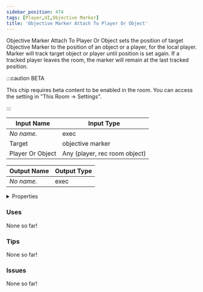 ```yaml
---
sidebar_position: 474
tags: [Player,UI,Objective Marker]
title: 'Objective Marker Attach To Player Or Object'
---
```


Objective Marker Attach To Player Or Object sets the position of target Objective Marker to the position of an object or a player, for the local player. Marker will track target object or player until position is set again. If a tracked player leaves the room, the marker will remain at the last tracked position.

:::caution BETA

This chip requires beta content to be enabled in the room. You can access the setting in "This Room -> Settings".

:::

<IChip uuid="bb7c408a-1fad-4612-a637-0b1a365baa1c"/>

| Input Name | Input Type |
|-----------|-----------|
| *No name.* | exec |
| Target | objective marker |
| Player Or Object | Any (player, rec room object) |

| Output Name | Output Type |
|-----------|-----------|
| *No name.* | exec |


<details>
  <summary>Properties</summary>
  <div>
    <div>
    <table>
      <thead>
        <tr>
          <th>Is beta required?</th>
          <th>Yes</th>
        </tr>
        <tr>
          <th>Is this chip a trolling risk?</th>
          <th>No</th>
        </tr>
        <tr>
          <th>Is this chip a role assignment risk?</th>
          <th>No</th>
        </tr>
        <tr>
          <th>Chip UUID</th>
          <th>bb7c408a-1fad-4612-a637-0b1a365baa1c</th>
        </tr>
        <tr>
          <th>Room availability</th>
          <th>Available everywhere</th>
        </tr>
      </thead>
    </table>
    </div>
  </div>
</details>

### Uses

None so far!

### Tips

None so far!

### Issues

None so far!